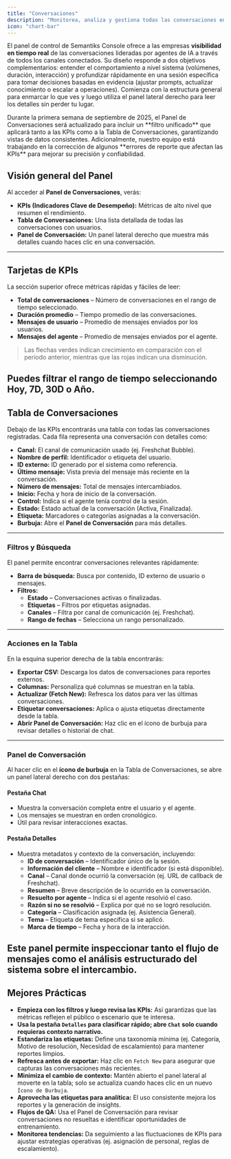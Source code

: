 ```yaml
---
title: "Conversaciones"
description: "Monitorea, analiza y gestiona todas las conversaciones entre usuarios y Agentes"
icon: "chart-bar"
---
```


El panel de control de Semantiks Console ofrece a las empresas **visibilidad en tiempo real** de las conversaciones lideradas por agentes de IA a través de todos los canales conectados. Su diseño responde a dos objetivos complementarios: entender el comportamiento a nivel sistema (volúmenes, duración, interacción) y profundizar rápidamente en una sesión específica para tomar decisiones basadas en evidencia (ajustar prompts, actualizar conocimiento o escalar a operaciones). Comienza con la estructura general para enmarcar lo que ves y luego utiliza el panel lateral derecho para leer los detalles sin perder tu lugar.

<Note>
Durante la primera semana de septiembre de 2025, el Panel de Conversaciones será actualizado para incluir un **filtro unificado** que aplicará tanto a las KPIs como a la Tabla de Conversaciones, garantizando vistas de datos consistentes.  
Adicionalmente, nuestro equipo está trabajando en la corrección de algunos **errores de reporte que afectan las KPIs** para mejorar su precisión y confiabilidad.
</Note>

## Visión general del Panel

Al acceder al **Panel de Conversaciones**, verás:

- **KPIs (Indicadores Clave de Desempeño):** Métricas de alto nivel que resumen el rendimiento.  
- **Tabla de Conversaciones:** Una lista detallada de todas las conversaciones con usuarios.  
- **Panel de Conversación:** Un panel lateral derecho que muestra más detalles cuando haces clic en una conversación.  
---

## Tarjetas de KPIs

La sección superior ofrece métricas rápidas y fáciles de leer:

- **Total de conversaciones** – Número de conversaciones en el rango de tiempo seleccionado.  
- **Duración promedio** – Tiempo promedio de las conversaciones.  
- **Mensajes de usuario** – Promedio de mensajes enviados por los usuarios.  
- **Mensajes del agente** – Promedio de mensajes enviados por el agente.  

> Las flechas verdes indican crecimiento en comparación con el período anterior, mientras que las rojas indican una disminución.  

Puedes filtrar el rango de tiempo seleccionando **Hoy, 7D, 30D o Año**.  
---

## Tabla de Conversaciones

Debajo de las KPIs encontrarás una tabla con todas las conversaciones registradas. Cada fila representa una conversación con detalles como:

- **Canal:** El canal de comunicación usado (ej. Freshchat Bubble).  
- **Nombre de perfil:** Identificador o etiqueta del usuario.  
- **ID externo:** ID generado por el sistema como referencia.  
- **Último mensaje:** Vista previa del mensaje más reciente en la conversación.  
- **Número de mensajes:** Total de mensajes intercambiados.  
- **Inicio:** Fecha y hora de inicio de la conversación.  
- **Control:** Indica si el agente tenía control de la sesión.  
- **Estado:** Estado actual de la conversación (Activa, Finalizada).  
- **Etiqueta:** Marcadores o categorías asignadas a la conversación.  
- **Burbuja:** Abre el **Panel de Conversación** para más detalles.  
---

### Filtros y Búsqueda

El panel permite encontrar conversaciones relevantes rápidamente:

- **Barra de búsqueda:** Busca por contenido, ID externo de usuario o mensajes.  
- **Filtros:**  
  - **Estado** – Conversaciones activas o finalizadas.  
  - **Etiquetas** – Filtros por etiquetas asignadas.  
  - **Canales** – Filtra por canal de comunicación (ej. Freshchat).  
  - **Rango de fechas** – Selecciona un rango personalizado.  

---

### Acciones en la Tabla

En la esquina superior derecha de la tabla encontrarás:  

- **Exportar CSV:** Descarga los datos de conversaciones para reportes externos.  
- **Columnas:** Personaliza qué columnas se muestran en la tabla.  
- **Actualizar (Fetch New):** Refresca los datos para ver las últimas conversaciones.  
- **Etiquetar conversaciones:** Aplica o ajusta etiquetas directamente desde la tabla.  
- **Abrir Panel de Conversación:** Haz clic en el ícono de burbuja para revisar detalles o historial de chat.  
---

### Panel de Conversación

Al hacer clic en el **ícono de burbuja** en la Tabla de Conversaciones, se abre un panel lateral derecho con dos pestañas:  

#### Pestaña Chat  
- Muestra la conversación completa entre el usuario y el agente.  
- Los mensajes se muestran en orden cronológico.  
- Útil para revisar interacciones exactas.  

#### Pestaña Detalles  
- Muestra metadatos y contexto de la conversación, incluyendo:  
  - **ID de conversación** – Identificador único de la sesión.  
  - **Información del cliente** – Nombre e identificador (si está disponible).  
  - **Canal** – Canal donde ocurrió la conversación (ej. URL de callback de Freshchat).  
  - **Resumen** – Breve descripción de lo ocurrido en la conversación.  
  - **Resuelto por agente** – Indica si el agente resolvió el caso.  
  - **Razón si no se resolvió** – Explica por qué no se logró resolución.  
  - **Categoría** – Clasificación asignada (ej. Asistencia General).  
  - **Tema** – Etiqueta de tema específica si se aplicó.  
  - **Marca de tiempo** – Fecha y hora de la interacción.  

Este panel permite inspeccionar tanto el flujo de mensajes como el análisis estructurado del sistema sobre el intercambio.  
---

## Mejores Prácticas

- **Empieza con los filtros y luego revisa las KPIs:** Así garantizas que las métricas reflejen el público o escenario que te interesa.  
- **Usa la pestaña `Detalles` para clasificar rápido; abre `Chat` solo cuando requieras contexto narrativo.**  
- **Estandariza las etiquetas:** Define una taxonomía mínima (ej. Categoría, Motivo de resolución, Necesidad de escalamiento) para mantener reportes limpios.  
- **Refresca antes de exportar:** Haz clic en `Fetch New` para asegurar que capturas las conversaciones más recientes.  
- **Minimiza el cambio de contexto:** Mantén abierto el panel lateral al moverte en la tabla; solo se actualiza cuando haces clic en un nuevo `Ícono de Burbuja`.  
- **Aprovecha las etiquetas para analítica:** El uso consistente mejora los reportes y la generación de insights.  
- **Flujos de QA:** Usa el Panel de Conversación para revisar conversaciones no resueltas e identificar oportunidades de entrenamiento.  
- **Monitorea tendencias:** Da seguimiento a las fluctuaciones de KPIs para ajustar estrategias operativas (ej. asignación de personal, reglas de escalamiento).  
